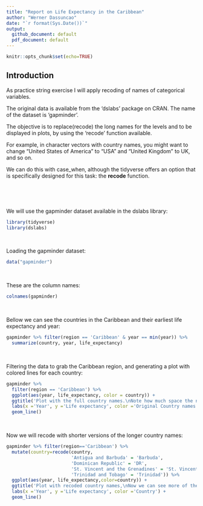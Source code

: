 ```yaml
---
title: "Report on Life Expectancy in the Caribbean"
author: "Werner Dassuncao"
date: "`r format(Sys.Date())`"
output:
  github_document: default
  pdf_document: default
---
```


```r
knitr::opts_chunk$set(echo=TRUE)
```

## Introduction

As practice string exercise I will apply recoding of names of categorical variables.

The original data is available from the 'dslabs' package on CRAN. The name of the dataset is 'gapminder'.

The objective is to replace(recode) the long names for the levels and to be displayed in plots, by using the 'recode' function available.

For example, in character vectors with country names, you might want to change “United States of America” to “USA” and “United Kingdom” to UK, and so on.

We can do this with case_when, although the tidyverse offers an option that is
specifically designed for this task: the **recode** function.

<p>&nbsp;</p>
<p>&nbsp;</p>

We will use the gapminder dataset available in the dslabs library:

```r
library(tidyverse)
library(dslabs)
```

<p>&nbsp;</p>

Loading the gapminder dataset:

```r
data("gapminder")
```

<p>&nbsp;</p>

These are the column names:

```r
colnames(gapminder)
```


<p>&nbsp;</p>

Bellow we can see the countries in the Caribbean and their earliest life expectancy and year:

```r
gapminder %>% filter(region == 'Caribbean' & year == min(year)) %>%
  summarize(country, year, life_expectancy)
```


<p>&nbsp;</p>

Filtering the data to grab the Caribbean region, and generating a plot with colored lines for each country:

```r
gapminder %>%
  filter(region == 'Caribbean') %>%
  ggplot(aes(year, life_expectancy, color = country)) +
  ggtitle('Plot with the full country names.\nNote how much space the names take, we want the plot to be highlighted.') +
  labs(x ='Year', y ='Life expectancy', color ='Original Country names') +
  geom_line()
```

<p>&nbsp;</p>

Now we will recode with shorter versions of the longer country names:

```r
gapminder %>% filter(region=='Caribbean') %>%
  mutate(country=recode(country,
                        'Antigua and Barbuda' = 'Barbuda',
                        'Dominican Republic' = 'DR',
                        'St. Vincent and the Grenadines' = 'St. Vincent',
                        'Trinidad and Tobago' = 'Trinidad')) %>%
  ggplot(aes(year, life_expectancy,color=country)) +
  ggtitle('Plot with recoded country names,\nNow we can see more of the plot!') +
  labs(x ='Year', y ='Life expectancy', color ='Country') +
  geom_line()
```
